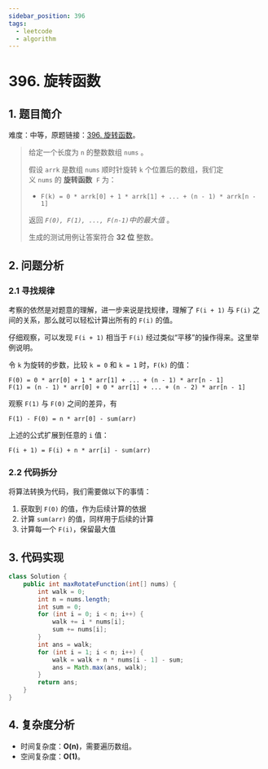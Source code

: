 ```yaml
---
sidebar_position: 396
tags:
  - leetcode
  - algorithm
---
```


# 396. 旋转函数

## 1. 题目简介

难度：中等，原题链接：[396. 旋转函数](https://leetcode.cn/problems/rotate-function/)。

> 给定一个长度为 `n` 的整数数组 `nums` 。
>
> 假设 `arrk` 是数组 `nums` 顺时针旋转 `k` 个位置后的数组，我们定义 `nums` 的 **旋转函数**  `F` 为：
>
> - `F(k) = 0 * arrk[0] + 1 * arrk[1] + ... + (n - 1) * arrk[n - 1]`
>
> 返回 _`F(0), F(1), ..., F(n-1)`中的最大值_ 。
>
> 生成的测试用例让答案符合 **32 位** 整数。

## 2. 问题分析

### 2.1 寻找规律

考察的依然是对题意的理解，进一步来说是找规律，理解了 `F(i + 1)` 与 `F(i)` 之间的关系，那么就可以轻松计算出所有的 `F(i)` 的值。

仔细观察，可以发现 `F(i + 1)` 相当于 `F(i)` 经过类似“平移”的操作得来。这里举例说明。

令 `k` 为旋转的步数，比较 `k = 0` 和 `k = 1` 时，`F(k)` 的值：

```
F(0) = 0 * arr[0] + 1 * arr[1] + ... + (n - 1) * arr[n - 1]
F(1) = (n - 1) * arr[0] + 0 * arr[1] + ... + (n - 2) * arr[n - 1]
```

观察 `F(1)` 与 `F(0)` 之间的差异，有

```
F(1) - F(0) = n * arr[0] - sum(arr)
```

上述的公式扩展到任意的 `i` 值：

```
F(i + 1) = F(i) + n * arr[i] - sum(arr)
```

### 2.2 代码拆分

将算法转换为代码，我们需要做以下的事情：

1. 获取到 `F(0)` 的值，作为后续计算的依据
2. 计算 `sum(arr)` 的值，同样用于后续的计算
3. 计算每一个 `F(i)`，保留最大值

## 3. 代码实现

```java
class Solution {
    public int maxRotateFunction(int[] nums) {
        int walk = 0;
        int n = nums.length;
        int sum = 0;
        for (int i = 0; i < n; i++) {
            walk += i * nums[i];
            sum += nums[i];
        }
        int ans = walk;
        for (int i = 1; i < n; i++) {
            walk = walk + n * nums[i - 1] - sum;
            ans = Math.max(ans, walk);
        }
        return ans;
    }
}
```

## 4. 复杂度分析

- 时间复杂度：**O(n)**，需要遍历数组。
- 空间复杂度：**O(1)**。